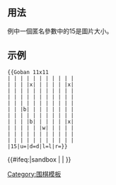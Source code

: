 {{Documentation subpage}}
<!-- PLEASE ADD CATEGORIES AND INTERWIKIS AT THE BOTTOM OF THIS PAGE -->
==用法==
例中一個匿名參數中的15是圖片大小。 

== 示例 ==
<pre>{{Goban 11x11
| | | | | | | | | | | 
| | | |x| | | | | |x| 
| | | | | | | | | | | 
| | | | | | | | | | | 
| | | | | | | | | | | 
| | |b| | | | | | | | 
| | | | | | | | | | | 
| | | |b| | | | | |x| 
| | | | | |w| | | | | 
| | | | | | | | | | | 
| | | | | | | | | | | 
|15|u=|d=d|l=l|r=}}
</pre>

{{Goban 11x11
| | | | | | | | | | | 
| | | |x| | | | | |x| 
| | | | | | | | | | | 
| | | | | | | | | | | 
| | | | | | | | | | | 
| | |b| | | | | | | | 
| | | | | | | | | | | 
| | | |b| | | | | |x| 
| | | | | |w| | | | | 
| | | | | | | | | | | 
| | | | | | | | | | | 
|15|u=|d=d|l=l|r=}}

{{围棋棋盘/doc/instructions}}

<includeonly>{{#ifeq:{{SUBPAGENAME}}|sandbox | |
<!-- 本行下加入模板的分類，跨維基連結加入Wikidata（參見[[Wikipedia:Wikidata]]） -->
[[Category:围棋模板]]
}}</includeonly>